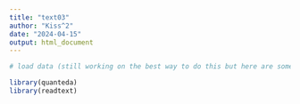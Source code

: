 ```yaml
---
title: "text03"
author: "Kiss^2"
date: "2024-04-15"
output: html_document
---
```


```r
# load data (still working on the best way to do this but here are some libraries that may help?)

library(quanteda) 
library(readtext)

```